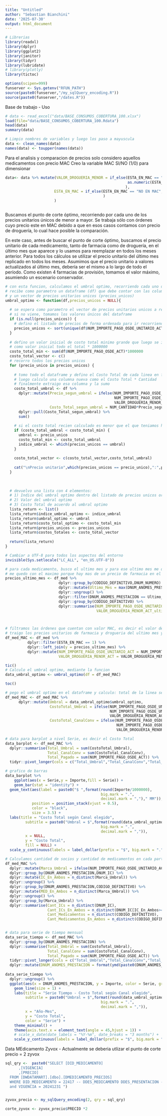 ```yaml
---
title: "Untitled"
author: "Sebastian Bianchini"
date: '2025-07-30'
output: html_document
---
```


```r

# Librerias
library(readxl)
library(dplyr)
library(ggplot2)
library(janitor)
library(tidyr)
library(lubridate)
# library(plotly)
library(tictoc)

options(scipen=999)
funserver <- Sys.getenv("RFUN_PATH")
source(paste0(funserver,"/my_sqlQuery_encoding.R"))
source(paste0(funserver,"/dates.R"))
```

Base de trabajo - Uso
```r

# data <- read_excel("data/BASE_CONSUMOS_COBERTURA_100.xlsx")
load(file="data/BASE_CONSUMOS_COBERTURA_100.Rdata")
head(data)
summary(data)

```

```r
# Limpio nombres de variables y luego los paso a mayuscula
data <- clean_names(data)
names(data) <- toupper(names(data))


```


 Para el analisis y comparacion de precios solo considero aquellos medicamentos con precio MAC
 Creo la variable MAC SI/NO (1/0) para dimensionar
```r

data<- data %>% mutate(VALOR_DROGUERIA_MENOR = if_else(ESTA_EN_MAC == "NO EN MAC",0, 
                                                       as.numeric(ESTA_EN_MAC)
                                                      ),
                      ESTA_EN_MAC = if_else(ESTA_EN_MAC == "NO EN MAC", as.numeric(0), as.numeric(1)
                                            )
                      )


```






```r






```




 Buscamos el punto de corte óptimo, recorriendo por cada uno de los precios unitarios únicos de menor a mayor. Se trabaja sólo con órdenes cuyo precio este en MAC debido a que en esos casos contamos con precio de droguería, lo cual hace posible la comparación.
 
 En este caso, antes de buscar el punto de corte óptimo, buscamos el precio unitario de cada medicamento, tanto de farmacia como de droguería, en el último mes que aparece y lo usamos para reemplazar en todos los meses anterior. Para todos los cálculos se utilizar el precio unitario del último mes replicado en todos los meses. Asumimos que el precio unitario a valores actualizados al último mes, debería ser el mismo a lo largo de todo el período. Como existen 4 farmacias de provisión, tomamos el valor máximo, asumiendo un escenario conservador. 
 

```r
# con esta funcion, calculamos el umbral optimo, recorriendo cada uno de los umbrales posibles (precios unicos)
# recibe como parametro un dataframe (df) que debe contar con las columnas NUM_IMPORTE_PAGO_OSDE_UNITARIO_ACT, VALOR_DROGUERIA_MENOR_ACT y NUM_CANTIDAD  
# y un vector de precios unitarios unicos (precios_unicos)
umbral_optimo <- function(df,precios_unicos = NULL){
  
  # se espera como parametro el vector de precios unitarios unicos a recorrer
  # si no viene, tomamos los valores únicos del dataframe
  if (is.null(precios_unicos)) {
    # defino el listado de precios de forma ordenada para ir recorriendolos y calculando el costo total
    precios_unicos <- sort(unique(df$NUM_IMPORTE_PAGO_OSDE_UNITARIO_ACT))
  }
  
  # defino un valor inicial de costo total minimo grande que luego se ira actualizando
  # como valor inicial todo el total * 1000000
  costo_total_min <- sum(df$NUM_IMPORTE_PAGO_OSDE_ACT)*1000000
  costo_total_vector <- c()
  # recorro todos los precios unicos
  for (precio_unico in precios_unicos) {
    
    # tomo todo el dataframe y defino el Costo Total de cada linea en funcion del umbral, es decir el valor del precio actual del for
    # luego calculo una columna nueva como el Costo Total * Cantidad
    # finalmente extraigo esa columna y la sumo
    costo_total_umbral <- df %>%
      dplyr::mutate(Precio_segun_umbral = ifelse(NUM_IMPORTE_PAGO_OSDE_UNITARIO_ACT<=precio_unico,
                                                 NUM_IMPORTE_PAGO_OSDE_UNITARIO_ACT,
                                                 VALOR_DROGUERIA_MENOR_ACT),
                    Costo_Total_segun_umbral = NUM_CANTIDAD*Precio_segun_umbral) %>% 
      dplyr::pull(Costo_Total_segun_umbral) %>% 
      sum()
    
    # si el costo total recien calculado es menor que el que teniamos hasta el paso anterior, actualizo el umbral, el costo y el indice del umbral
    if (costo_total_umbral < costo_total_min) {
      umbral <- precio_unico
      costo_total_min <- costo_total_umbral
      indice_umbral <- which(precios_unicos == umbral)
    }
    
    costo_total_vector <- c(costo_total_vector,costo_total_umbral)
    
    cat("\nPrecio unitario",which(precios_unicos == precio_unico),":",precio_unico," - Costo Total: $",round(costo_total_umbral),"\n")
  }
  
  
  
  # devuelvo una lista con 4 elementos:
  # 1) Indice del umbral optimo dentro del listado de precios unicos ordenados de menor a mayor
  # 2) Valor del umbral optimo
  # 3) Costo Total de acuerdo al umbral optimo
  lista_return <- list()
  lista_return$indice_umbral_optimo <- indice_umbral
  lista_return$umbral_optimo <- umbral
  lista_return$costo_total_optimo <- costo_total_min
  lista_return$precios_unicos <- precios_unicos
  lista_return$costos_totales <- costo_total_vector
  
  return(lista_return)
}

# Cambiar a UTF-8 para todos los aspectos del entorno
invisible(Sys.setlocale("LC_ALL", "en_US.UTF-8"))

# para cada medicamento, busco el ultimo mes y para ese ultimo mes me quedo con el precio unitario de farmacia y el precio unitario de drogueria
# me quedo con el maximo porque hay mas de un precio de farmacia en el mismo mes
precios_ultimo_mes <- df_med %>% 
                        dplyr::group_by(CODIGO_DEFINITIVO,DNUM_NUMERO) %>% 
                        dplyr::mutate(Ultimo_Mes = max(DNUM_ANOMES_PRESTACION)) %>% 
                        dplyr::ungroup() %>% 
                        dplyr::filter(DNUM_ANOMES_PRESTACION == Ultimo_Mes) %>% 
                        dplyr::group_by(CODIGO_DEFINITIVO) %>% 
                        dplyr::summarise(NUM_IMPORTE_PAGO_OSDE_UNITARIO_ACT_ultimo_mes = max(NUM_IMPORTE_PAGO_OSDE_UNITARIO_ACT),
                                         VALOR_DROGUERIA_MENOR_ACT_ultimo_mes = max(VALOR_DROGUERIA_MENOR_ACT))



# filtramos las órdenes que cuentan con valor MAC, es decir el valor de compra a través de Droguería
# traigo los precios unitarios de farmacia y drogueria del ultimo mes y lo pego en todos los meses
df_med_MAC <- df_med %>% 
          dplyr::filter(ESTA_EN_MAC == 1) %>% 
          dplyr::left_join(y = precios_ultimo_mes) %>%
          dplyr::mutate(NUM_IMPORTE_PAGO_OSDE_UNITARIO_ACT = NUM_IMPORTE_PAGO_OSDE_UNITARIO_ACT_ultimo_mes,
                        VALOR_DROGUERIA_MENOR_ACT = VALOR_DROGUERIA_MENOR_ACT_ultimo_mes)

tic()
# Calculo el umbral optimo, mediante la funcion
data_umbral_optimo <- umbral_optimo(df = df_med_MAC)

toc()

# pego el umbral optimo en el dataframe y calculo: total de la linea segun el umbral y total segun canal conbeniente
df_med_MAC <- df_med_MAC %>% 
      dplyr::mutate(Umbral = data_umbral_optimo$umbral_optimo,
                    CostoTotal_Umbral = ifelse(NUM_IMPORTE_PAGO_OSDE_UNITARIO_ACT<=Umbral,
                                               NUM_IMPORTE_PAGO_OSDE_UNITARIO_ACT*NUM_CANTIDAD,
                                               VALOR_DROGUERIA_MENOR_ACT*NUM_CANTIDAD),
                    CostoTotal_CanalConv = ifelse(NUM_IMPORTE_PAGO_OSDE_UNITARIO_ACT<VALOR_DROGUERIA_MENOR_ACT,
                                                  NUM_IMPORTE_PAGO_OSDE_UNITARIO_ACT*NUM_CANTIDAD,
                                                  VALOR_DROGUERIA_MENOR_ACT*NUM_CANTIDAD))

# data para barplot a nivel Serie, es decir el Costo Total
data_barplot <- df_med_MAC %>%
  dplyr::summarise(Total_Umbral = sum(CostoTotal_Umbral),
                   Total_CanalConv = sum(CostoTotal_CanalConv),
                   Total_Pagado = sum(NUM_IMPORTE_PAGO_OSDE_ACT)) %>%
  tidyr::pivot_longer(cols = c("Total_Umbral","Total_CanalConv","Total_Pagado"),names_to = "Serie",values_to = "Importe")

# grafico de barras
data_barplot %>% 
    ggplot(aes(x = Serie,y = Importe,fill = Serie)) +
    geom_bar(stat = "identity") +
  geom_text(aes(label = paste0("$ ",format(round(Importe/1000000), 
                                           big.mark = ".", 
                                           decimal.mark = ",")," MM")), 
            position = position_stack(vjust = 0.5), 
            color = "black",
            size = 3.5) +
  labs(title = "Costo Total según Canal elegido",
         subtitle = paste0("Umbral = $",format(round(data_umbral_optimo$umbral_optimo), 
                                           big.mark = ".", 
                                           decimal.mark = ",")),
         x = NULL,
         y = "Costo Total",
         fill = NULL) +
  scale_y_continuous(labels = label_dollar(prefix = "$", big.mark = ".", decimal.mark = ","))

# Calculamos cantidad de socios y cantidad de medicamentos en cada parte del umbral y además cuantos socios y cuantos medicamentos están al mismo tiempo por encima y por debajo en el mismo mes
df_med_MAC %>% 
  dplyr::mutate(Marca_Umbral = ifelse(NUM_IMPORTE_PAGO_OSDE_UNITARIO_ACT<=Umbral,"Menor al Umbral","Mayor al Umbral")) %>% 
  dplyr::group_by(DNUM_ANOMES_PRESTACION,DNUM_IC) %>% 
  dplyr::mutate(IC_En_Ambos = n_distinct(Marca_Umbral)) %>%
  dplyr::ungroup() %>%  
  dplyr::group_by(DNUM_ANOMES_PRESTACION,CODIGO_DEFINITIVO) %>% 
  dplyr::mutate(MED_En_Ambos = n_distinct(Marca_Umbral)) %>%
  dplyr::ungroup() %>% 
  dplyr::group_by(Marca_Umbral) %>% 
  dplyr::summarise(Cant_ICs = n_distinct(DNUM_IC),
                   Cant_ICs_En_Ambos = n_distinct(DNUM_IC[IC_En_Ambos>=2]),
                   Cant_Medicamentos = n_distinct(CODIGO_DEFINITIVO),
                   Cant_Medicamentos_En_Ambos = n_distinct(CODIGO_DEFINITIVO[MED_En_Ambos>=2]))


# data para serie de tiempo mensual
data_serie_tiempo <- df_med_MAC %>%
  dplyr::group_by(DNUM_ANOMES_PRESTACION) %>%
  dplyr::summarise(Total_Umbral = sum(CostoTotal_Umbral),
                   Total_CanalConv = sum(CostoTotal_CanalConv),
                   Total_Pagado = sum(NUM_IMPORTE_PAGO_OSDE_ACT)) %>%
  tidyr::pivot_longer(cols = c("Total_Umbral","Total_CanalConv","Total_Pagado"),names_to = "Serie",values_to = "Importe") %>% 
  dplyr::mutate(DNUM_ANOMES_PRESTACION = format(ymd(paste0(DNUM_ANOMES_PRESTACION,"01")),format = "%Y-%m"))
                          
data_serie_tiempo %>% 
  dplyr::ungroup() %>% 
  ggplot(aes(x = DNUM_ANOMES_PRESTACION, y = Importe, color = Serie, group = Serie)) +
    geom_line(size = 1) +
    labs(title = "Serie Tiempo - Costo Total según Canal elegido",
         subtitle = paste0("Umbral = $",format(round(data_umbral_optimo$umbral_optimo), 
                                           big.mark = ".", 
                                           decimal.mark = ",")),
         x = "Año-Mes",
         y = "Costo Total",
         color = "Serie") +
    theme_minimal() +
    theme(axis.text.x = element_text(angle = 45,hjust = 1)) +
    # scale_x_date(date_labels = "%Y-%m", date_breaks = "3 months") +
    scale_y_continuous(labels = label_dollar(prefix = "$", big.mark = ".", decimal.mark = ","))


```





 Data MEdicamento Zyvox - Actualmente  se deberia utlizar el punto de corte precio = 2 zyvox
```r
sql_qry <-  paste0("SELECT [DID_MEDICAMENTO]
      ,[VIGENCIA]
      ,[PRECIO]
  FROM [DWDATAMART].[dbo].[DMEDICAMENTO_PRECIOS]
  WHERE DID_MEDICAMENTO = 22417 -- DDES_MEDICAMENTO	DDES_PRESENTACION - ZYVOX ORAL	600 MG TAB.X 10
  and VIGENCIA = 20241231 ")


zyvox_precio <- my_sqlQuery_encoding(2, qry = sql_qry)

corte_zyvox <- zyvox_precio$PRECIO *2

```

